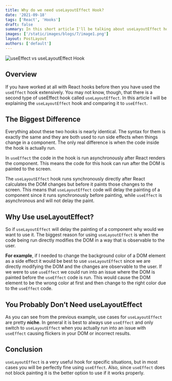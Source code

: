```yaml
---
title: Why do we need useLayoutEffect Hook?
date: '2021-09-18'
tags: ['React', 'Hooks']
draft: false
summary: In this short article I'll be talking about useLayoutEffect hook and also be comparing it with useEffect.
images: ['/static/images/blogs/7/image1.png']
layout: PostLayout
authors: ['default']
---
```


![useEffect vs useLayoutEffect Hook](/static/images/blogs/7/image1.png)

<TOCInline toc={props.toc} toHeading={2} />

## Overview

If you have worked at all with React hooks before then you have used the `useEffect` hook extensively.
You may not know, though, that there is a second type of useEffect hook called `useLayoutEffect`.
In this article I will be explaining the `useLayoutEffect` hook and comparing it to `useEffect`.

## The Biggest Difference

Everything about these two hooks is nearly identical.
The syntax for them is exactly the same and they are both used to run side effects when things change in a component.
The only real difference is when the code inside the hook is actually run.

In `useEffect` the code in the hook is run asynchronously after React renders the component.
This means the code for this hook can run after the DOM is painted to the screen.

The `useLayoutEffect` hook runs synchronously directly after React calculates the DOM changes but before it paints those changes to the screen.
This means that `useLayoutEffect` code will delay the painting of a component since it runs synchronously before painting,
while `useEffect` is asynchronous and will not delay the paint.

## Why Use useLayoutEffect?

So if `useLayoutEffect` will delay the painting of a component why would we want to use it.
The biggest reason for using `useLayoutEffect` is when the code being run directly modifies the DOM in a way that is observable to the user.

**For example**, if I needed to change the background color of a DOM element as a side effect it would be best to use `useLayoutEffect`
since we are directly modifying the DOM and the changes are observable to the user.
If we were to use `useEffect` we could run into an issue where the DOM is painted before the `useEffect` code is run.
This would cause the DOM element to be the wrong color at first and then change to the right color due to the `useEffect` code.

## You Probably Don’t Need useLayoutEffect

As you can see from the previous example, use cases for `useLayoutEffect` are pretty **niche**.
In general it is best to always use `useEffect` and only switch to `useLayoutEffect`
when you actually run into an issue with `useEffect` causing flickers in your DOM or incorrect results.

## Conclusion

`useLayoutEffect` is a very useful hook for specific situations, but in most cases you will be perfectly fine using `useEffect`.
Also, since `useEffect` does not block painting it is the better option to use if it works properly.
